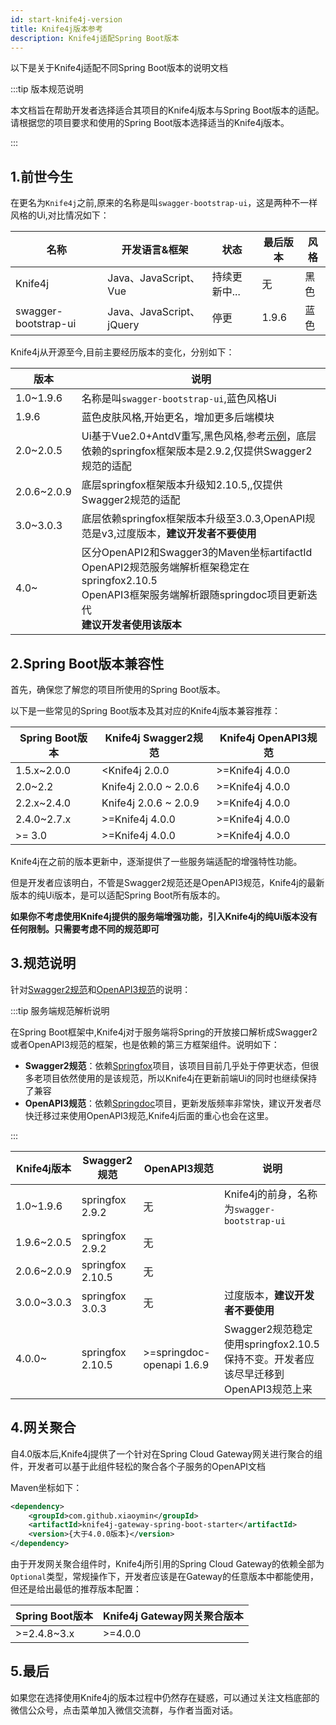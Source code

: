 ```yaml
---
id: start-knife4j-version
title: Knife4j版本参考
description: Knife4j适配Spring Boot版本
---
```



以下是关于Knife4j适配不同Spring Boot版本的说明文档

:::tip 版本规范说明

本文档旨在帮助开发者选择适合其项目的Knife4j版本与Spring Boot版本的适配。请根据您的项目要求和使用的Spring Boot版本选择适当的Knife4j版本。

:::


## 1.前世今生

在更名为`Knife4j`之前,原来的名称是叫`swagger-bootstrap-ui`，这是两种不一样风格的Ui,对比情况如下：

|名称|开发语言&框架|状态|最后版本|风格|
|-----|-------|------|------|----|
|Knife4j	|Java、JavaScript、Vue	|持续更新中...|无|黑色|
|swagger-bootstrap-ui|Java、JavaScript、jQuery|停更|1.9.6|蓝色|

Knife4j从开源至今,目前主要经历版本的变化，分别如下：

|版本|说明|
|----|----|
|1.0~1.9.6|名称是叫`swagger-bootstrap-ui`,蓝色风格Ui|
|1.9.6|蓝色皮肤风格,开始更名，增加更多后端模块|
|2.0~2.0.5|Ui基于Vue2.0+AntdV重写,黑色风格,参考[示例](https://doc.xiaominfo.com/demo/doc.html)，底层依赖的springfox框架版本是2.9.2,仅提供Swagger2规范的适配|
|2.0.6~2.0.9|底层springfox框架版本升级知2.10.5,,仅提供Swagger2规范的适配|
|3.0~3.0.3|底层依赖springfox框架版本升级至3.0.3,OpenAPI规范是v3,过度版本，**建议开发者不要使用**|
|4.0~|区分OpenAPI2和Swagger3的Maven坐标artifactId<br /> OpenAPI2规范服务端解析框架稳定在springfox2.10.5<br />OpenAPI3框架服务端解析跟随springdoc项目更新迭代<br />**建议开发者使用该版本**|

## 2.Spring Boot版本兼容性

首先，确保您了解您的项目所使用的Spring Boot版本。

以下是一些常见的Spring Boot版本及其对应的Knife4j版本兼容推荐：

|Spring Boot版本|Knife4j Swagger2规范|Knife4j OpenAPI3规范|
|-----|-------|------|
|1.5.x~2.0.0|<Knife4j 2.0.0|>=Knife4j 4.0.0|
|2.0~2.2|Knife4j 2.0.0 ~ 2.0.6|>=Knife4j 4.0.0|
|2.2.x~2.4.0|Knife4j 2.0.6 ~ 2.0.9|>=Knife4j 4.0.0|
|2.4.0~2.7.x|>=Knife4j 4.0.0|>=Knife4j 4.0.0|
|>= 3.0|>=Knife4j 4.0.0|>=Knife4j 4.0.0|

Knife4j在之前的版本更新中，逐渐提供了一些服务端适配的增强特性功能。

但是开发者应该明白，不管是Swagger2规范还是OpenAPI3规范，Knife4j的最新版本的纯Ui版本，是可以适配Spring Boot所有版本的。

**如果你不考虑使用Knife4j提供的服务端增强功能，引入Knife4j的纯Ui版本没有任何限制。只需要考虑不同的规范即可**

## 3.规范说明

针对[Swagger2规范](https://github.com/OAI/OpenAPI-Specification/blob/main/versions/2.0.md)和[OpenAPI3规范](https://github.com/OAI/OpenAPI-Specification/blob/main/versions/3.1.0.md)的说明：

:::tip 服务端规范解析说明

在Spring Boot框架中,Knife4j对于服务端将Spring的开放接口解析成Swagger2或者OpenAPI3规范的框架，也是依赖的第三方框架组件。说明如下：

- **Swagger2规范**：依赖[Springfox](https://github.com/springfox/springfox)项目，该项目目前几乎处于停更状态，但很多老项目依然使用的是该规范，所以Knife4j在更新前端Ui的同时也继续保持了兼容
- **OpenAPI3规范**：依赖[Springdoc](https://github.com/springdoc/springdoc-openapi)项目，更新发版频率非常快，建议开发者尽快迁移过来使用OpenAPI3规范,Knife4j后面的重心也会在这里。

:::

|Knife4j版本|Swagger2规范|OpenAPI3规范|说明|
|-----|-----|------|-----|
|1.0~1.9.6|springfox 2.9.2|无|Knife4j的前身，名称为`swagger-bootstrap-ui`|
|1.9.6~2.0.5|springfox 2.9.2|无||
|2.0.6~2.0.9|springfox 2.10.5|无||
|3.0.0~3.0.3|springfox 3.0.3|无|过度版本，**建议开发者不要使用**|
|4.0.0~|springfox 2.10.5|>=springdoc-openapi 1.6.9|Swagger2规范稳定使用springfox2.10.5保持不变。开发者应该尽早迁移到OpenAPI3规范上来|

## 4.网关聚合

自4.0版本后,Knife4j提供了一个针对在Spring Cloud Gateway网关进行聚合的组件，开发者可以基于此组件轻松的聚合各个子服务的OpenAPI文档

Maven坐标如下：

```xml
<dependency>
    <groupId>com.github.xiaoymin</groupId>
    <artifactId>knife4j-gateway-spring-boot-starter</artifactId>
    <version>{大于4.0.0版本}</version>
</dependency>
```

由于开发网关聚合组件时，Knife4j所引用的Spring Cloud Gateway的依赖全部为`Optional`类型，常规操作下，开发者应该是在Gateway的任意版本中都能使用，但还是给出最低的推荐版本配置：

|Spring Boot版本|Knife4j Gateway网关聚合版本|
|-----|-----|
|>=2.4.8~3.x|>=4.0.0|


## 5.最后

如果您在选择使用Knife4j的版本过程中仍然存在疑惑，可以通过关注文档底部的微信公众号，点击菜单加入微信交流群，与作者当面对话。